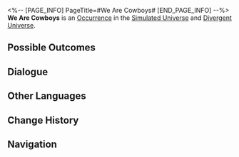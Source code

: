 <%-- [PAGE_INFO]
PageTitle=#We Are Cowboys#
[END_PAGE_INFO] --%>
{{Stub}}
{{Simulated Universe Event Infobox
|id            = 13301
|title         = 
|image         = Occurrence Battle.png
|domains_su    = Unknown
|domains_swarm = Unknown
|domains_gng   = Unknown
|domains_du    = Unknown
|domains_und   = Unknown
|requirements  = 
|prev          = 
|next          = 
|characters    = 
|factions      = 
|order         = 087
|order_du      = 029
}}
'''We Are Cowboys''' is an [[Divergent Universe/Occurrence|Occurrence]] in the [[Simulated Universe]] and [[Divergent Universe]].

==Possible Outcomes==
{{Possible Outcomes
|choice_1 = Surrender immediately.
|result_1 = Lose 100 Cosmic Fragments. All characters lose HP equal to 20% of their current HP, then obtain 2 Curio(s) of 1- to 2-star rarity.
|path_1   = Day
|modes_1  = du

|choice_2 = Let them experience the real "cowboy."
|result_2 = Enter battle. After achieving victory, additionally seize ?? Cosmic Fragments.
|path_2   = Destruction
|modes_2  = swarm

|choice_3 = Surrender immediately.
|result_3 = Lose 25% of Cosmic Fragments and obtain 2 random Blessings of Nihility.
|path_3   = Nihility
|modes_3  = swarm

|choice_4 = Pay.
|result_4 = Lose 50% of the Cosmic Fragments you currently own.
|modes_4  = gng,su,swarm,und

|choice_5 = Protect the cowboy's final honor.
|modes_5  = gng,su,swarm

|chance_5_1 = 50%

|choice_6 = Let them experience the real "cowboy."
|result_6 = Enter battle. If you win, seize 2 Blessing(s) of 1- to 2-star rarity and 250 Cosmic Fragments.
|modes_6  = du

|choice_7 = Let them experience the real "cowboy."
|result_7 = Enter battle. After achieving victory, additionally seize 400 Cosmic Fragments.
|modes_7  = und
}}
<!--
==Gameplay Notes==
* 
-->
==Dialogue==
{{Dialogue Start}}
:{{tx}}
{{Dialogue End}}

==Other Languages==
{{Other Languages
|en   = We Are Cowboys
|zhs  = 我们是牛仔
|zht  = 我們是牛仔
|ja   = {{Rubi|僕|ぼく}}たちカウボーイ
|ko   = 우리는 카우보이
|es   = Somos vaqueros
|fr   = Nous sommes des cowboys
|ru   = Мы ковбои
|th   = พวกเราคือคาวบอย
|vi   = Chúng Tôi Là Cao Bồi
|de   = Wir sind Cowboys
|id   = Kami Koboi
|pt   = Nós Somos Caubóis
}}

==Change History==
{{Change History|1.0}}

==Navigation==
{{Occurrence Navbox}}